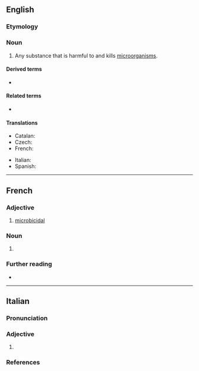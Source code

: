 ==English==
{{wikipedia}}

===Etymology===
{{suffix|en|microbe|cide}}

===Noun===
{{en-noun}}

# Any substance that is harmful to and kills [[microorganism]]s.

====Derived terms====
* {{l|en|microbicidal}}

====Related terms====
* {{l|en|microbe}}

====Translations====
{{trans-top|substance that is harmful to microorganisms}}
* Catalan: {{t|ca|microbicida|f}}
* Czech: {{t+|cs|mikrobicid|m}}
* French: {{t+|fr|microbicide}}
{{trans-mid}}
* Italian: {{t+|it|microbicida|m}}
* Spanish: {{t|es|microbicida|f}}
{{trans-bottom}}

----

==French==

===Adjective===
{{fr-adj}}

# [[microbicidal]]

===Noun===
{{fr-noun|m}}

# {{l|en|microbicide}}

===Further reading===
* {{R:TLFi}}

----

==Italian==

===Pronunciation===
{{it-pr|micròbicìde<ref:{{R:it:Olivetti|microbicida}}>}}

===Adjective===
{{head|it|adjective form}}

# {{feminine plural of|it|microbicida}}

===References===
<references />
